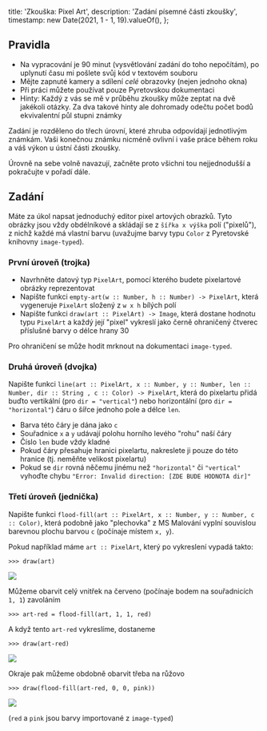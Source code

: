   title: 'Zkouška: Pixel Art',
  description: 'Zadání písemné části zkoušky',
  timestamp: new Date(2021, 1 - 1, 19).valueOf(),
};

## Pravidla

- Na vypracování je 90 minut (vysvětlování zadání do toho nepočítám), po uplynutí času mi pošlete svůj kód v textovém souboru
- Mějte zapnuté kamery a sdílení _celé_ obrazovky (nejen jednoho okna)
- Při práci můžete používat pouze Pyretovskou dokumentaci
- Hinty: Každý z vás se mě v průběhu zkoušky může zeptat na dvě jakékoli otázky. Za dva takové hinty ale dohromady odečtu počet bodů ekvivalentní půl stupni známky

Zadání je rozděleno do třech úrovní, které zhruba odpovídají jednotlivým známkám. Vaši konečnou známku nicméně ovlivní i vaše práce během roku a váš výkon u ústní části zkoušky.

Úrovně na sebe volně navazují, začněte proto všichni tou nejjednodušší a pokračujte v pořadí dále.

## Zadání

Máte za úkol napsat jednoduchý editor pixel artových obrazků. Tyto obrázky jsou vždy obdélníkové a skládají se z `šířka x výška` polí ("pixelů"), z nichž každé má vlastní barvu (uvažujme barvy typu `Color` z Pyretovské knihovny `image-typed`).

### První úroveň (trojka)

- Navrhněte datový typ `PixelArt`, pomocí kterého budete pixelartové obrázky reprezentovat
- Napište funkci `empty-art(w :: Number, h :: Number) -> PixelArt`, která vygeneruje `PixelArt` složený z `w x h` bílých polí
- Napište funkci `draw(art :: PixelArt) -> Image`, která dostane hodnotu typu `PixelArt` a každý její "pixel" vykreslí jako černě ohraničený čtverec příslušné barvy o délce hrany 30

Pro ohraničení se může hodit mrknout na dokumentaci `image-typed`.

### Druhá úroveň (dvojka)

Napište funkci `line(art :: PixelArt, x :: Number, y :: Number, len :: Number, dir :: String , c :: Color) -> PixelArt`, která do pixelartu přidá buďto vertikální (pro `dir = "vertical"`) nebo horizontální (pro `dir = "horizontal"`) čáru o šířce jednoho pole a délce `len`.

- Barva této čáry je dána jako `c`
- Souřadnice `x` a `y` udávají polohu horního levého "rohu" naší čáry
- Číslo `len` bude vždy kladné
- Pokud čáry přesahuje hranici pixelartu, nakreslete ji pouze do této hranice (tj. neměňte velikost pixelartu)
- Pokud se `dir` rovná něčemu jinému než `"horizontal"` či `"vertical"` vyhoďte chybu `"Error: Invalid direction: [ZDE BUDE HODNOTA dir]"`

### Třetí úroveň (jednička)

Napište funkci `flood-fill(art :: PixelArt, x :: Number, y :: Number, c :: Color)`, která podobně jako "plechovka" z MS Malování vyplní souvislou barevnou plochu barvou `c` (počínaje místem `x, y`).

Pokud například máme `art :: PixelArt`, který po vykreslení vypadá takto:

```
>>> draw(art)
```

<img className="mx-auto w-1/2 my-4" src="/art-beg.png" />

Můžeme obarvit celý vnitřek na červeno (počínaje bodem na souřadnicích `1, 1`) zavoláním

```
>>> art-red = flood-fill(art, 1, 1, red)
```

A když tento `art-red` vykreslíme, dostaneme

```
>>> draw(art-red)
```

<img className="mx-auto w-1/2 my-4" src="/art-red.png" />

Okraje pak můžeme obdobně obarvit třeba na růžovo

```
>>> draw(flood-fill(art-red, 0, 0, pink))
```

<img className="mx-auto w-1/2 my-4" src="/art-pink.png" />

(`red` a `pink` jsou barvy importované z `image-typed`)
